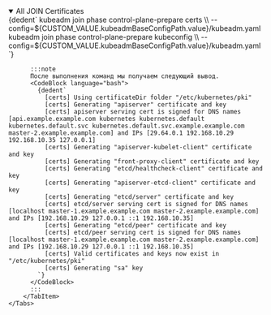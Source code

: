 

<details open>
<summary>All JOIN Certificates</summary>
    <Tabs groupId="install-type">
        <TabItem value='Kubeadm'>
          <CodeBlock language="bash">
            {dedent`
              kubeadm join phase control-plane-prepare certs \\
                --config=${CUSTOM_VALUE.kubeadmBaseConfigPath.value}/kubeadm.yaml
              kubeadm join phase control-plane-prepare kubeconfig \\
                --config=${CUSTOM_VALUE.kubeadmBaseConfigPath.value}/kubeadm.yaml
            `}
          </CodeBlock>

          :::note
          После выполнения команд мы получаем следующий вывод.
          <CodeBlock language="bash">
            {dedent`
              [certs] Using certificateDir folder "/etc/kubernetes/pki"
              [certs] Generating "apiserver" certificate and key
              [certs] apiserver serving cert is signed for DNS names [api.example.example.com kubernetes kubernetes.default kubernetes.default.svc kubernetes.default.svc.example.example.com master-2.example.example.com] and IPs [29.64.0.1 192.168.10.29 192.168.10.35 127.0.0.1]
              [certs] Generating "apiserver-kubelet-client" certificate and key
              [certs] Generating "front-proxy-client" certificate and key
              [certs] Generating "etcd/healthcheck-client" certificate and key
              [certs] Generating "apiserver-etcd-client" certificate and key
              [certs] Generating "etcd/server" certificate and key
              [certs] etcd/server serving cert is signed for DNS names [localhost master-1.example.example.com master-2.example.example.com] and IPs [192.168.10.29 127.0.0.1 ::1 192.168.10.35]
              [certs] Generating "etcd/peer" certificate and key
              [certs] etcd/peer serving cert is signed for DNS names [localhost master-1.example.example.com master-2.example.example.com] and IPs [192.168.10.29 127.0.0.1 ::1 192.168.10.35]
              [certs] Valid certificates and keys now exist in "/etc/kubernetes/pki"
              [certs] Generating "sa" key
            `}
          </CodeBlock>
          :::
        </TabItem>
    </Tabs>

</details>
